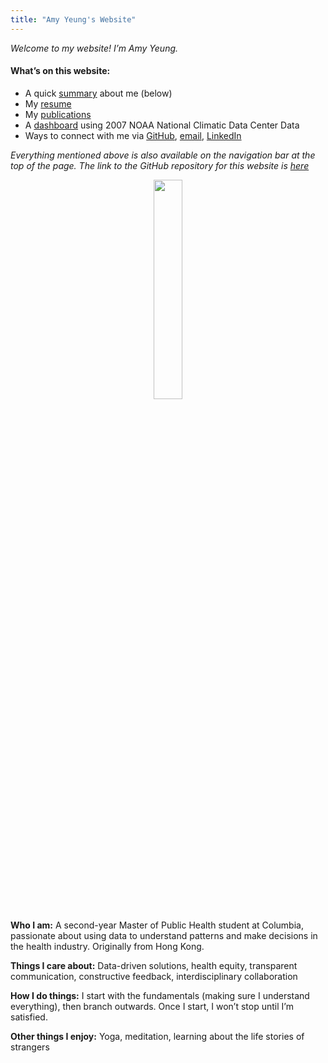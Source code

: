 ```yaml
---
title: "Amy Yeung's Website"
---
```


*Welcome to my website! I'm Amy Yeung.*

#### What's on this website:

* A quick [summary](index.html) about me (below)
* My [resume](resume.html)
* My [publications](publication.html)
* A [dashboard](dashboard.html) using 2007 NOAA National Climatic Data Center Data 
* Ways to connect with me via [GitHub](http://github.com/ay2543/), [email](mailto:amy715@gmail.com), [LinkedIn](http://linkedin.com/in/amy715)

*Everything mentioned above is also available on the navigation bar at the top of the page.*
*The link to the GitHub repository for this website is [here](https://github.com/ay2543/amyyeung.github.io)*

<p style="text-align:center;"><img src="images/headshot.jpg" style="width:30%"></p>




**Who I am:** A second-year Master of Public Health student at Columbia, passionate about using data to understand patterns and make decisions in the health industry. Originally from Hong Kong.

**Things I care about:** Data-driven solutions, health equity, transparent communication, constructive feedback, interdisciplinary collaboration

**How I do things:** I start with the fundamentals (making sure I understand everything), then branch outwards. Once I start, I won't stop until I'm satisfied.

**Other things I enjoy:** Yoga, meditation, learning about the life stories of strangers







